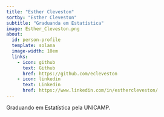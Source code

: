 ```yaml
---
title: "Esther Cleveston"
sortby: "Esther Cleveston"
subtitle: "Graduanda em Estatística"
image: Esther_Cleveston.png
about:
  id: person-profile
  template: solana
  image-width: 10em
  links:
    - icon: github
      text: Github
      href: https://github.com/ecleveston
    - icon: linkedin
      text: Linkedin
      href: https://www.linkedin.com/in/esthercleveston/
---
```


::: {#person-profile}
Graduando em Estatística pela UNICAMP.
:::
